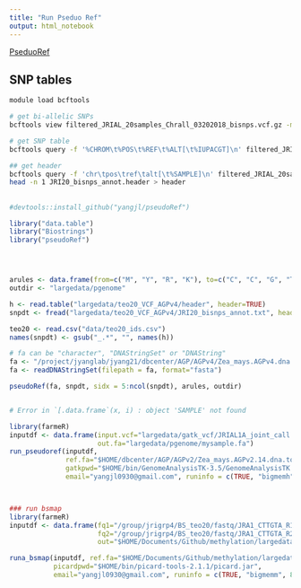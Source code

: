 ```yaml
---
title: "Run Pseduo Ref"
output: html_notebook
---
```


[PseduoRef](https://github.com/yangjl/pseudoRef)

## SNP tables

```bash
module load bcftools

# get bi-allelic SNPs
bcftools view filtered_JRIAL_20samples_Chrall_03202018_bisnps.vcf.gz -m2 -M2 -v snps -Oz -o JRI20_bi_snps_annot.vcf.gz

# get SNP table
bcftools query -f '%CHROM\t%POS\t%REF\t%ALT[\t%IUPACGT]\n' filtered_JRIAL_20samples_Chrall_03202018_bisnps.vcf.gz > JRI20_bisnps_annot.txt

## get header
bcftools query -f 'chr\tpos\tref\talt[\t%SAMPLE]\n' filtered_JRIAL_20samples_Chrall_03202018_bisnps.vcf.gz > JRI20_bisnps_annot.header
head -n 1 JRI20_bisnps_annot.header > header

```


##





```r
#devtools::install_github("yangjl/pseudoRef")

library("data.table")
library("Biostrings")
library("pseudoRef")




arules <- data.frame(from=c("M", "Y", "R", "K"), to=c("C", "C", "G", "T"))
outdir <- "largedata/pgenome"

h <- read.table("largedata/teo20_VCF_AGPv4/header", header=TRUE)
snpdt <- fread("largedata/teo20_VCF_AGPv4/JRI20_bisnps_annot.txt", header=FALSE, nrows=10)

teo20 <- read.csv("data/teo20_ids.csv")
names(snpdt) <- gsub("_.*", "", names(h))

# fa can be "character", "DNAStringSet" or "DNAString"
fa <- "/project/jyanglab/jyang21/dbcenter/AGP/AGPv4/Zea_mays.AGPv4.dna.toplevel_chr1-10.fa"
fa <- readDNAStringSet(filepath = fa, format="fasta")

pseudoRef(fa, snpdt, sidx = 5:ncol(snpdt), arules, outdir)


# Error in `[.data.frame`(x, i) : object 'SAMPLE' not found

library(farmeR)
inputdf <- data.frame(input.vcf="largedata/gatk_vcf/JRIAL1A_joint_call.filtered_snps.vcf",
                      out.fa="largedata/pgenome/mysample.fa")
run_pseudoref(inputdf,
              ref.fa="$HOME/dbcenter/AGP/AGPv2/Zea_mays.AGPv2.14.dna.toplevel.fa",
              gatkpwd="$HOME/bin/GenomeAnalysisTK-3.5/GenomeAnalysisTK.jar",
              email="yangjl0930@gmail.com", runinfo = c(TRUE, "bigmemh", 8))



### run bsmap
library(farmeR)
inputdf <- data.frame(fq1="/group/jrigrp4/BS_teo20/fastq/JRA1_CTTGTA_R1.fastq.gz",
                      fq2="/group/jrigrp4/BS_teo20/fastq/JRA1_CTTGTA_R2.fastq.gz",
                      out="$HOME/Documents/Github/methylation/largedata/bsmap/JRA1")

runa_bsmap(inputdf, ref.fa="$HOME/Documents/Github/methylation/largedata/pgenome/mysample.fa",
           picardpwd="$HOME/bin/picard-tools-2.1.1/picard.jar",
           email="yangjl0930@gmail.com", runinfo = c(TRUE, "bigmemm", 8))

```



